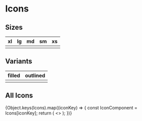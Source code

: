 
<Meta title="Design/Iconography" />


# Icons

## Sizes

<table>
<thead>
    <tr>
        <th>xl</th>
        <th>lg</th>
        <th>md</th>
        <th>sm</th>
        <th>xs</th>
    </tr>
</thead>
<tbody>
    <tr>
        <td><Icons.AcceptIcon size="xl" /></td>
        <td><Icons.AcceptIcon size="lg" /></td>
        <td><Icons.AcceptIcon size="md" /></td>
        <td><Icons.AcceptIcon size="sm" /></td>
        <td><Icons.AcceptIcon size="xs" /></td>
    </tr>
</tbody>
</table>

## Variants

<table>
<thead>
    <tr>
        <th>filled</th>
        <th>outlined</th>
    </tr>
</thead>
<tbody>
    <tr>
        <td><Icons.AcceptIcon variant="filled" /></td>
        <td><Icons.AcceptIcon variant="outlined" /></td>
    </tr>
</tbody>
</table>

## All Icons
<IconGallery>
{Object.keys(Icons).map((iconKey) => {
  const IconComponent = Icons[iconKey];
  return (
    <>
        <IconItem name={iconKey}>
            <IconComponent variant="filled" />
        </IconItem>
    </>
  );
})}
</IconGallery>